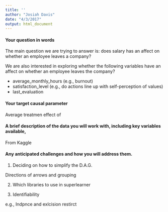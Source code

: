 ```yaml
---
title: ''
author: "Josiah Davis"
date: "4/3/2017"
output: html_document
---
```


#### Your question in words

The main question we are trying to answer is: does salary has an affect on whether an employee leaves a company?

We are also interested in exploring whether the following variables have an affect on whether an employee leaves the company?

- average_monthly_hours (e.g., burnout)
- satisfaction_level (e.g., do actions line up with self-perception of values)
- last_evaluation

#### Your target causal parameter

Average treatmen effect of 

#### A brief description of the data you will work with, including key variables available,

From Kaggle

#### Any anticipated challenges and how you will address them.

1. Deciding on how to simplify the D.A.G.

Directions of arrows and grouping

2. Which libraries to use in superlearner

3. Identifiability

e.g., Indpnce and exlcision restirct

